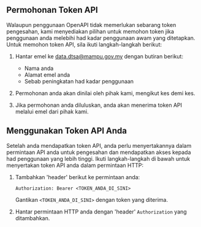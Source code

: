 ## Permohonan Token API

Walaupun penggunaan OpenAPI tidak memerlukan sebarang token pengesahan, kami menyediakan pilihan untuk memohon token jika penggunaan anda melebihi had kadar penggunaan awam yang ditetapkan. Untuk memohon token API, sila ikuti langkah-langkah berikut:

1. Hantar emel ke [data.dtsa@mampu.gov.my](mailto:data.dtsa@mampu.gov.my) dengan butiran berikut:

   - Nama anda
   - Alamat emel anda
   - Sebab peningkatan had kadar penggunaan

2. Permohonan anda akan dinilai oleh pihak kami, mengikut kes demi kes.

3. Jika permohonan anda diluluskan, anda akan menerima token API melalui emel dari pihak kami.

## Menggunakan Token API Anda

Setelah anda mendapatkan token API, anda perlu menyertakannya dalam permintaan API anda untuk pengesahan dan mendapatkan akses kepada had penggunaan yang lebih tinggi. Ikuti langkah-langkah di bawah untuk menyertakan token API anda dalam permintaan HTTP:

1. Tambahkan 'header' berikut ke permintaan anda:

   ```
   Authorization: Bearer <TOKEN_ANDA_DI_SINI>
   ```

   Gantikan `<TOKEN_ANDA_DI_SINI>` dengan token yang diterima.

2. Hantar permintaan HTTP anda dengan 'header' `Authorization` yang ditambahkan.

